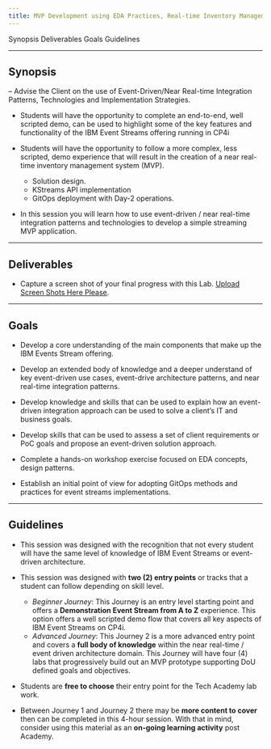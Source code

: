 ```yaml
---
title: MVP Development using EDA Practices, Real-time Inventory Management
---
```


<AnchorLinks>
  <AnchorLink>Synopsis</AnchorLink>
  <AnchorLink>Deliverables</AnchorLink>
  <AnchorLink>Goals</AnchorLink>
  <AnchorLink>Guidelines</AnchorLink>
</AnchorLinks>

***

## Synopsis

  – Advise the Client on the use of Event-Driven/Near Real-time Integration Patterns, Technologies and Implementation Strategies. 

  - Students will have the opportunity to complete an end-to-end, well scripted demo, can be used to highlight some of the key features and functionality of the IBM Event Streams offering running in CP4i

  - Students will have the opportunity to follow a more complex, less scripted, demo experience that will result in the creation of a near real-time inventory management system (MVP).
    - Solution design.
    - KStreams API implementation
    - GitOps deployment with Day-2 operations.

  - In this session you will learn how to use event-driven / near real-time integration patterns and technologies to develop a simple streaming MVP application.

***

## Deliverables

  - Capture a screen shot of your final progress with this Lab. <a href="https://ibm.ent.box.com/folder/164731027772?s=27nu5hrsiotjgefurj3v09oz7meo7hrd">Upload Screen Shots Here Please</a>.

***

## Goals

  - Develop a core understanding of the main components that make up the IBM Events Stream offering.

  - Develop an extended body of knowledge and a deeper understand of key event-driven use cases, event-drive architecture patterns, and near real-time integration patterns.

  - Develop knowledge and skills that can be used to explain how an event-driven integration approach can be used to solve a client’s IT and business goals.

  - Develop skills that can be used to assess a set of client requirements or PoC goals and propose an event-driven solution approach.

  - Complete a hands-on workshop exercise focused on EDA concepts, design patterns.

  - Establish an initial point of view for adopting GitOps methods and practices for event streams implementations.

***

## Guidelines

  - This session was designed with the recognition that not every student will have the same level of knowledge of IBM Event Streams or event-driven architecture.

  - This session was designed with **two (2) entry points** or tracks that a student can follow depending on skill level.
    - *Beginner Journey*:  This Journey is an entry level starting point and offers a **Demonstration Event Stream from A to Z** experience.  This option offers a well scripted demo flow that covers all key aspects of IBM Event Streams on CP4i.
    - *Advanced Journey*:  This Journey 2 is a more advanced entry point and covers a **full body of knowledge** within the near real-time / event driven architecture domain.  This Journey will have four (4) labs that progressively build out an MVP prototype supporting DoU defined goals and objectives.

  - Students are **free to choose** their entry point for the Tech Academy lab work.

  - Between Journey 1 and Journey 2 there may be **more content to cover** then can be completed in this 4-hour session.  With that in mind, consider using this material as an **on-going learning activity** post Academy.
